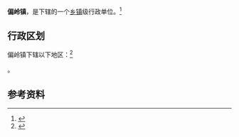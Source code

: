 {{中国乡级行政区|21/03/23/106/000}}

'''偏岭镇'''，是{{PRC admin/fullname|21/03/23/106/000|3}}下辖的一个[[乡镇|乡镇]]级行政单位。<ref>{{PRC admin/ref sgc|{{PRC admin/parent|21/03/23/106/000}}}}</ref>

== 行政区划 ==

偏岭镇下辖以下地区：<ref>{{PRC admin/ref sgc|21/03/23/106/000}}</ref>

{{PRC admin/children|21/03/23/106/000}}。

== 参考资料 ==

{{reflist}}

{{行政区划小作品}}
{{PRC admin/navcat|21/03/23/106/000}}